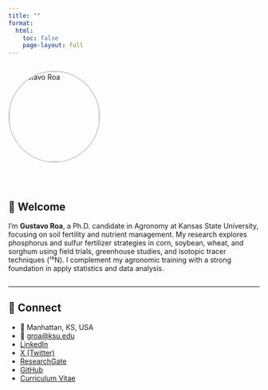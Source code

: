 ```yaml
---
title: ""
format:
  html:
    toc: false
    page-layout: full
---
```



:::: {style="display: flex; align-items: center; gap: 2rem; flex-wrap: wrap;"}
<img src="profile.jpg" alt="Gustavo Roa" width="180" style="border-radius: 50%; border: 2px solid #ccc;"/>

::: {style="max-width: 600px;"}
# 👋 Welcome

I’m **Gustavo Roa**, a Ph.D. candidate in Agronomy at Kansas State University, focusing on soil fertility and nutrient management. My research explores phosphorus and sulfur fertilizer strategies in corn, soybean, wheat, and sorghum using field trials, greenhouse studies, and isotopic tracer techniques (¹⁵N). I complement my agronomic training with a strong foundation in apply statistics and data analysis. 
:::
::::

------------------------------------------------------------------------

## 🔗 Connect

-   📍 Manhattan, KS, USA\
-   📧 [groa\@ksu.edu](mailto:groa@ksu.edu)\
-   [LinkedIn](https://www.linkedin.com/in/g-roa/)\
-   [X (Twitter)](https://x.com/G_A_Roa)\
-   [ResearchGate](https://www.researchgate.net/profile/Gustavo-Roa)\
-   [GitHub](https://github.com/Gustavo-Roa)\
-   [Curriculum Vitae](cv.qmd)

